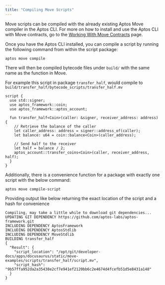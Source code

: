 ```yaml
---
title: "Compiling Move Scripts"
---
```






Move scripts can be compiled with the already existing Aptos Move compiler in
the Aptos CLI. For more on how to install and use the Aptos CLI with Move contracts, go to the [Working With Move Contracts](/build/cli/working-with-move-contracts) page.

Once you have the Aptos CLI installed, you can compile a script by running the following command from within the script package:

```shellscript filename="Terminal"
aptos move compile
```

There will then be compiled bytecode files under `build/` with the same name as
the function in Move.

For example this script in package `transfer_half`, would compile
to `build/transfer_half/bytecode_scripts/transfer_half.mv`

```move
script {
  use std::signer;
  use aptos_framework::coin;
  use aptos_framework::aptos_account;

  fun transfer_half<Coin>(caller: &signer, receiver_address: address) {
    // Retrieve the balance of the caller
    let caller_address: address = signer::address_of(caller);
    let balance: u64 = coin::balance<Coin>(caller_address);

    // Send half to the receiver
    let half = balance / 2;
    aptos_account::transfer_coins<Coin>(caller, receiver_address, half);
  }
}
```

Additionally, there is a convenience function for a package with exactly one
script with the below command:

```shellscript filename="Terminal"
aptos move compile-script
```

Providing output like below returning the exact location of the script and a
hash for convenience

```shellscript filename="Terminal"
Compiling, may take a little while to download git dependencies...
UPDATING GIT DEPENDENCY https://github.com/aptos-labs/aptos-framework.git
INCLUDING DEPENDENCY AptosFramework
INCLUDING DEPENDENCY AptosStdlib
INCLUDING DEPENDENCY MoveStdlib
BUILDING transfer_half
{
  "Result": {
    "script_location": "/opt/git/developer-docs/apps/docusaurus/static/move-examples/scripts/transfer_half/script.mv",
    "script_hash": "9b57ffa952da2a35438e2cf7e941ef2120bb6c2e4674d4fcefb51d5e8431a148"
  }
}
```
